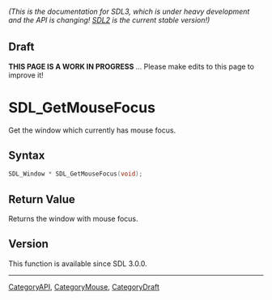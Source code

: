 ====== (This is the documentation for SDL3, which is under heavy development and the API is changing! [https://wiki.libsdl.org/ SDL2] is the current stable version!) ======

== Draft ==

'''THIS PAGE IS A WORK IN PROGRESS''' ... Please make edits to this page to improve it!
= SDL_GetMouseFocus =

Get the window which currently has mouse focus.

== Syntax ==

<syntaxhighlight lang='c'>
SDL_Window * SDL_GetMouseFocus(void);
</syntaxhighlight>

== Return Value ==

Returns the window with mouse focus.

== Version ==

This function is available since SDL 3.0.0.

----
[[CategoryAPI]], [[CategoryMouse]], [[CategoryDraft]]


